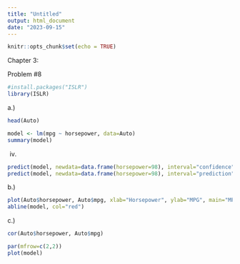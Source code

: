 ```yaml
---
title: "Untitled"
output: html_document
date: "2023-09-15"
---
```


```r
knitr::opts_chunk$set(echo = TRUE)
```


Chapter 3:

Problem #8


```r
#install.packages("ISLR")
library(ISLR)

```
a.)


```r
head(Auto)

```

```r

model <- lm(mpg ~ horsepower, data=Auto)
summary(model)
```


iv. 

```r
predict(model, newdata=data.frame(horsepower=98), interval="confidence")
predict(model, newdata=data.frame(horsepower=98), interval="prediction")

```
b.)
```r

plot(Auto$horsepower, Auto$mpg, xlab="Horsepower", ylab="MPG", main="MPG vs Horsepower")
abline(model, col="red")
```

c.)

```r

cor(Auto$horsepower, Auto$mpg)

par(mfrow=c(2,2))  
plot(model)
```
